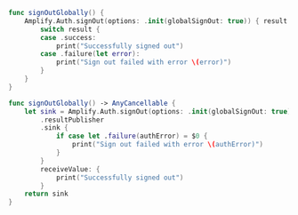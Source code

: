 <BlockSwitcher>

<Block name="Listener (iOS 11+)">

```swift
func signOutGlobally() {
    Amplify.Auth.signOut(options: .init(globalSignOut: true)) { result in
        switch result {
        case .success:
            print("Successfully signed out")
        case .failure(let error):
            print("Sign out failed with error \(error)")
        }
    }
}
```

</Block>

<Block name="Combine">

```swift
func signOutGlobally() -> AnyCancellable {
    let sink = Amplify.Auth.signOut(options: .init(globalSignOut: true))
        .resultPublisher
        .sink {
            if case let .failure(authError) = $0 {
                print("Sign out failed with error \(authError)")
            }
        }
        receiveValue: {
            print("Successfully signed out")
        }
    return sink
}
```

</Block>

</BlockSwitcher>
